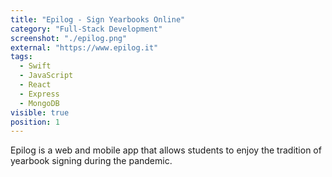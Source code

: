 ```yaml
---
title: "Epilog - Sign Yearbooks Online"
category: "Full-Stack Development"
screenshot: "./epilog.png"
external: "https://www.epilog.it"
tags:
  - Swift
  - JavaScript
  - React
  - Express
  - MongoDB
visible: true
position: 1
---
```


Epilog is a web and mobile app that allows students to enjoy the tradition of yearbook signing during the pandemic.
